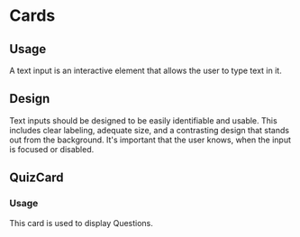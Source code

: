

<Meta of={FDQuizCardStories} />

# Cards

## Usage

A text input is an interactive element that allows the user to type text in it.

## Design

Text inputs should be designed to be easily identifiable and usable. This includes clear labeling, adequate size, and a
contrasting design that stands out from the background. It's important that the user knows, when the input is focused
or disabled.

## QuizCard

### Usage

This card is used to display Questions.

<Canvas>
  <Story of={FDQuizCardStories.Primary} />
  <Story of={FDQuizCardStories.PrimaryWithSolution} />
</Canvas>
